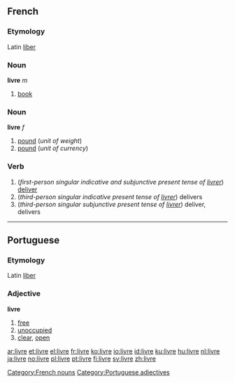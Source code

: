 ==French==
===Etymology===
Latin [[liber]]
===Noun===
'''livre''' ''m''

#[[book]]

===Noun===
'''livre''' ''f''

#[[pound]] (''unit of weight'')
#[[pound]] (''unit of currency'')

===Verb===
# (''first-person singular indicative and subjunctive present tense of [[livrer]]'') [[deliver]]
# (''third-person singular indicative present tense of [[livrer]]'') delivers
# (''third-person singular subjunctive present tense of [[livrer]]'') deliver, delivers

[[Category:French nouns]]

----

==Portuguese==
===Etymology===
Latin [[liber]]
===Adjective===
'''livre'''

#[[free]]
#[[unoccupied]]
#[[clear]], [[open]]

[[Category:Portuguese adjectives]]

[[ar:livre]]
[[et:livre]]
[[el:livre]]
[[fr:livre]]
[[ko:livre]]
[[io:livre]]
[[id:livre]]
[[ku:livre]]
[[hu:livre]]
[[nl:livre]]
[[ja:livre]]
[[no:livre]]
[[pl:livre]]
[[pt:livre]]
[[fi:livre]]
[[sv:livre]]
[[zh:livre]]